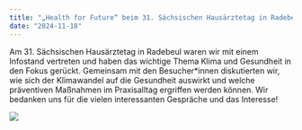 ```yaml
---
title: "„Health for Future“ beim 31. Sächsischen Hausärztetag in Radebeul!"
date: "2024-11-18"
---
```


Am 31. Sächsischen Hausärztetag in Radebeul  waren wir mit einem Infostand vertreten und haben das wichtige Thema Klima und Gesundheit in den Fokus gerückt. Gemeinsam mit den Besucher*innen diskutierten wir, wie sich der Klimawandel auf die Gesundheit auswirkt und welche präventiven Maßnahmen im Praxisalltag ergriffen werden können. Wir bedanken uns für die vielen interessanten Gespräche und das Interesse!

![](hausaerztetag.jpeg)